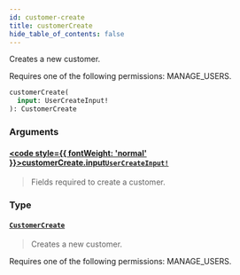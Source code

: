 ```yaml
---
id: customer-create
title: customerCreate
hide_table_of_contents: false
---
```








Creates a new customer. 

Requires one of the following permissions: MANAGE_USERS.

```graphql
customerCreate(
  input: UserCreateInput!
): CustomerCreate
```


### Arguments

#### [<code style={{ fontWeight: 'normal' }}>customerCreate.<b>input</b></code>](#)<Bullet />[`UserCreateInput!`](../../../developer/api-reference/inputs/user-create-input) <Badge class="secondary" text="non-null"/> <Badge class="secondary" text="input"/>
> Fields required to create a customer.
> 

### Type

#### [`CustomerCreate`](../../../developer/api-reference/objects/customer-create) <Badge class="secondary" text="object"/>
> Creates a new customer. 

Requires one of the following permissions: MANAGE_USERS.
> 





